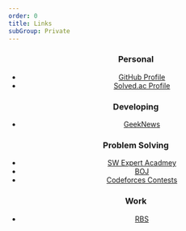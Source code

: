 ```yaml
---
order: 0
title: Links
subGroup: Private
---
```


<Header />

### Personal

- [GitHub Profile](https://github.com/Readiz)
- [Solved.ac Profile](https://solved.ac/profile/readiz)

### Developing

- [GeekNews](https://news.hada.io/)

### Problem Solving

- [SW Expert Acadmey](https://out.swexpertacademy.samsung.com/)
- [BOJ](https://www.acmicpc.net/)
- [Codeforces Contests](https://codeforces.com/contests)

### Work

- [RBS](https://www.secrbs.net/)
